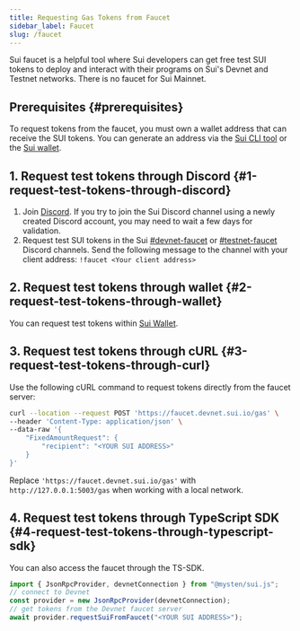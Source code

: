 ```yaml
---
title: Requesting Gas Tokens from Faucet
sidebar_label: Faucet
slug: /faucet
---
```


Sui faucet is a helpful tool where Sui developers can get free test SUI tokens to deploy and interact with their programs on Sui's Devnet and Testnet networks. There is no faucet for Sui Mainnet.

## Prerequisites {#prerequisites}

To request tokens from the faucet, you must own a wallet address that can receive the SUI tokens. You can generate an address via the [Sui CLI tool](../setup/cli/client-cli.mdx#active-address) or the [Sui wallet](https://github.com/MystenLabs/mysten-app-docs/blob/main/mysten-sui-wallet.mdx).

## 1. Request test tokens through Discord {#1-request-test-tokens-through-discord}

1. Join [Discord](https://discord.gg/sui).
   If you try to join the Sui Discord channel using a newly created Discord account, you may need to wait a few days for validation.
1. Request test SUI tokens in the Sui [#devnet-faucet](https://discord.com/channels/916379725201563759/971488439931392130) or [#testnet-faucet](https://discord.com/channels/916379725201563759/1037811694564560966) Discord channels. Send the following message to the channel with your client address:
   `!faucet <Your client address>`

## 2. Request test tokens through wallet {#2-request-test-tokens-through-wallet}

You can request test tokens within [Sui Wallet](https://github.com/MystenLabs/mysten-app-docs/blob/main/mysten-sui-wallet.mdx#add-sui-tokens-to-your-sui-wallet).

## 3. Request test tokens through cURL {#3-request-test-tokens-through-curl}

Use the following cURL command to request tokens directly from the faucet server:

```bash
curl --location --request POST 'https://faucet.devnet.sui.io/gas' \
--header 'Content-Type: application/json' \
--data-raw '{
    "FixedAmountRequest": {
        "recipient": "<YOUR SUI ADDRESS>"
    }
}'
```

Replace `'https://faucet.devnet.sui.io/gas'` with `http://127.0.0.1:5003/gas` when working with a local network.

## 4. Request test tokens through TypeScript SDK {#4-request-test-tokens-through-typescript-sdk}

You can also access the faucet through the TS-SDK.

```ts
import { JsonRpcProvider, devnetConnection } from "@mysten/sui.js";
// connect to Devnet
const provider = new JsonRpcProvider(devnetConnection);
// get tokens from the Devnet faucet server
await provider.requestSuiFromFaucet("<YOUR SUI ADDRESS>");
```
